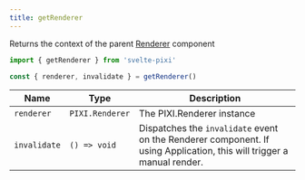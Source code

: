 ```yaml
---
title: getRenderer
---
```


Returns the context of the parent [Renderer](/docs/components/renderer) component

```js
import { getRenderer } from 'svelte-pixi'

const { renderer, invalidate } = getRenderer()
```

| Name         | Type            | Description                                                                                                           |
| ------------ | --------------- | --------------------------------------------------------------------------------------------------------------------- |
| `renderer`   | `PIXI.Renderer` | The PIXI.Renderer instance                                                                                            |
| `invalidate` | `() => void`    | Dispatches the `invalidate` event on the Renderer component. If using Application, this will trigger a manual render. |

